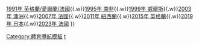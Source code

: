 {{Navbox
|name  = 世界盃橄欖球賽
|title = [[世界盃橄欖球賽]]
|list1 = [[1987年世界盃橄欖球賽|1987年 紐西蘭/澳洲]]{{.w}}[[1991年世界盃橄欖球賽|1991年 英格蘭/愛爾蘭/法國]]{{.w}}[[1995年世界盃橄欖球賽|1995年 南非]]{{.w}}[[1999年世界盃橄欖球賽|1999年 威爾斯]]{{.w}}[[2003年世界盃橄欖球賽|2003年 澳洲]]{{.w}}[[2007年世界盃橄欖球賽|2007年 法國]]{{.w}}[[2011年世界盃橄欖球賽|2011年 紐西蘭]]{{.w}}[[2015年世界盃橄欖球賽|2015年 英格蘭]]{{.w}}[[2019年世界杯橄榄球赛|2019年 日本]]{{.w}}[[2023年世界盃橄欖球賽|2023年 法國]]
}}<noinclude>
[[Category:體育導航模板]]
[[Category:橄欖球|t]]
</noinclude>